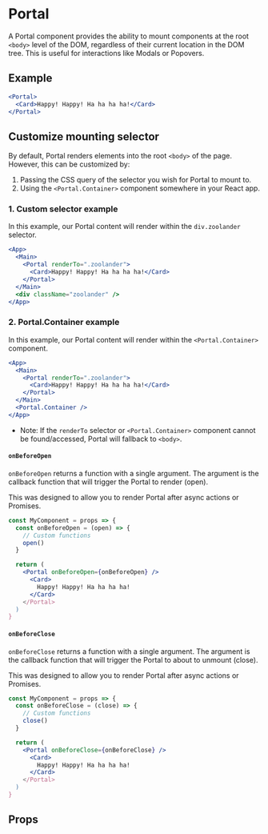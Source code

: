 
<Meta component={Portal} title="Utilities/Portal" />

# Portal

A Portal component provides the ability to mount components at the root `<body>` level of the DOM, regardless of their current location in the DOM tree. This is useful for interactions like Modals or Popovers.

## Example

```jsx
<Portal>
  <Card>Happy! Happy! Ha ha ha ha!</Card>
</Portal>
```

## Customize mounting selector

By default, Portal renders elements into the root `<body>` of the page. However, this can be customized by:

1. Passing the CSS query of the selector you wish for Portal to mount to.
2. Using the `<Portal.Container>` component somewhere in your React app.

### 1. Custom selector example

In this example, our Portal content will render within the `div.zoolander` selector.

```jsx
<App>
  <Main>
    <Portal renderTo=".zoolander">
      <Card>Happy! Happy! Ha ha ha ha!</Card>
    </Portal>
  </Main>
  <div className="zoolander" />
</App>
```

### 2. Portal.Container example

In this example, our Portal content will render within the `<Portal.Container>` component.

```jsx
<App>
  <Main>
    <Portal renderTo=".zoolander">
      <Card>Happy! Happy! Ha ha ha ha!</Card>
    </Portal>
  </Main>
  <Portal.Container />
</App>
```

- Note: If the `renderTo` selector or `<Portal.Container>` component cannot be found/accessed, Portal will fallback to `<body>`.

#### `onBeforeOpen`

`onBeforeOpen` returns a function with a single argument. The argument is the callback function that will trigger the Portal to render (open).

This was designed to allow you to render Portal after async actions or Promises.

```jsx
const MyComponent = props => {
  const onBeforeOpen = (open) => {
    // Custom functions
    open()
  }

  return (
    <Portal onBeforeOpen={onBeforeOpen} />
      <Card>
        Happy! Happy! Ha ha ha ha!
      </Card>
    </Portal>
  )
}
```

#### `onBeforeClose`

`onBeforeClose` returns a function with a single argument. The argument is the callback function that will trigger the Portal to about to unmount (close).

This was designed to allow you to render Portal after async actions or Promises.

```jsx
const MyComponent = props => {
  const onBeforeClose = (close) => {
    // Custom functions
    close()
  }

  return (
    <Portal onBeforeClose={onBeforeClose} />
      <Card>
        Happy! Happy! Ha ha ha ha!
      </Card>
    </Portal>
  )
}
```

## Props

<Props of={Portal} />
